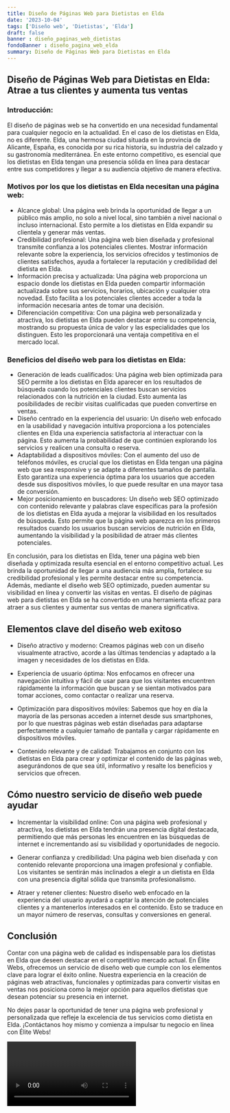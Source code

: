 ```yaml
---
title: Diseño de Páginas Web para Dietistas en Elda
date: '2023-10-04'
tags: ['Diseño web', 'Dietistas', 'Elda']
draft: false
banner : diseño_paginas_web_dietistas
fondoBanner : diseño_pagina_web_elda
summary: Diseño de Páginas Web para Dietistas en Elda
---
```


## Diseño de Páginas Web para Dietistas en Elda: Atrae a tus clientes y aumenta tus ventas

### Introducción:
El diseño de páginas web se ha convertido en una necesidad fundamental para cualquier negocio en la actualidad. En el caso de los dietistas en Elda, no es diferente. Elda, una hermosa ciudad situada en la provincia de Alicante, España, es conocida por su rica historia, su industria del calzado y su gastronomía mediterránea. En este entorno competitivo, es esencial que los dietistas en Elda tengan una presencia sólida en línea para destacar entre sus competidores y llegar a su audiencia objetivo de manera efectiva.

### Motivos por los que los dietistas en Elda necesitan una página web:
- Alcance global: Una página web brinda la oportunidad de llegar a un público más amplio, no solo a nivel local, sino también a nivel nacional o incluso internacional. Esto permite a los dietistas en Elda expandir su clientela y generar más ventas.
- Credibilidad profesional: Una página web bien diseñada y profesional transmite confianza a los potenciales clientes. Mostrar información relevante sobre la experiencia, los servicios ofrecidos y testimonios de clientes satisfechos, ayuda a fortalecer la reputación y credibilidad del dietista en Elda.
- Información precisa y actualizada: Una página web proporciona un espacio donde los dietistas en Elda pueden compartir información actualizada sobre sus servicios, horarios, ubicación y cualquier otra novedad. Esto facilita a los potenciales clientes acceder a toda la información necesaria antes de tomar una decisión.
- Diferenciación competitiva: Con una página web personalizada y atractiva, los dietistas en Elda pueden destacar entre su competencia, mostrando su propuesta única de valor y las especialidades que los distinguen. Esto les proporcionará una ventaja competitiva en el mercado local.

### Beneficios del diseño web para los dietistas en Elda:
- Generación de leads cualificados: Una página web bien optimizada para SEO permite a los dietistas en Elda aparecer en los resultados de búsqueda cuando los potenciales clientes buscan servicios relacionados con la nutrición en la ciudad. Esto aumenta las posibilidades de recibir visitas cualificadas que pueden convertirse en ventas.
- Diseño centrado en la experiencia del usuario: Un diseño web enfocado en la usabilidad y navegación intuitiva proporciona a los potenciales clientes en Elda una experiencia satisfactoria al interactuar con la página. Esto aumenta la probabilidad de que continúen explorando los servicios y realicen una consulta o reserva.
- Adaptabilidad a dispositivos móviles: Con el aumento del uso de teléfonos móviles, es crucial que los dietistas en Elda tengan una página web que sea responsive y se adapte a diferentes tamaños de pantalla. Esto garantiza una experiencia óptima para los usuarios que acceden desde sus dispositivos móviles, lo que puede resultar en una mayor tasa de conversión.
- Mejor posicionamiento en buscadores: Un diseño web SEO optimizado con contenido relevante y palabras clave específicas para la profesión de los dietistas en Elda ayuda a mejorar la visibilidad en los resultados de búsqueda. Esto permite que la página web aparezca en los primeros resultados cuando los usuarios buscan servicios de nutrición en Elda, aumentando la visibilidad y la posibilidad de atraer más clientes potenciales.

En conclusión, para los dietistas en Elda, tener una página web bien diseñada y optimizada resulta esencial en el entorno competitivo actual. Les brinda la oportunidad de llegar a una audiencia más amplia, fortalece su credibilidad profesional y les permite destacar entre su competencia. Además, mediante el diseño web SEO optimizado, pueden aumentar su visibilidad en línea y convertir las visitas en ventas. El diseño de páginas web para dietistas en Elda se ha convertido en una herramienta eficaz para atraer a sus clientes y aumentar sus ventas de manera significativa.

<GifSeo />

<Cta />

## Elementos clave del diseño web exitoso

- Diseño atractivo y moderno: Creamos páginas web con un diseño visualmente atractivo, acorde a las últimas tendencias y adaptado a la imagen y necesidades de los dietistas en Elda.
  
- Experiencia de usuario óptima: Nos enfocamos en ofrecer una navegación intuitiva y fácil de usar para que los visitantes encuentren rápidamente la información que buscan y se sientan motivados para tomar acciones, como contactar o realizar una reserva.

- Optimización para dispositivos móviles: Sabemos que hoy en día la mayoría de las personas acceden a internet desde sus smartphones, por lo que nuestras páginas web están diseñadas para adaptarse perfectamente a cualquier tamaño de pantalla y cargar rápidamente en dispositivos móviles.

- Contenido relevante y de calidad: Trabajamos en conjunto con los dietistas en Elda para crear y optimizar el contenido de las páginas web, asegurándonos de que sea útil, informativo y resalte los beneficios y servicios que ofrecen.

## Cómo nuestro servicio de diseño web puede ayudar

- Incrementar la visibilidad online: Con una página web profesional y atractiva, los dietistas en Elda tendrán una presencia digital destacada, permitiendo que más personas les encuentren en las búsquedas de internet e incrementando así su visibilidad y oportunidades de negocio.

- Generar confianza y credibilidad: Una página web bien diseñada y con contenido relevante proporciona una imagen profesional y confiable. Los visitantes se sentirán más inclinados a elegir a un dietista en Elda con una presencia digital sólida que transmita profesionalismo.

- Atraer y retener clientes: Nuestro diseño web enfocado en la experiencia del usuario ayudará a captar la atención de potenciales clientes y a mantenerlos interesados en el contenido. Esto se traduce en un mayor número de reservas, consultas y conversiones en general.

## Conclusión

Contar con una página web de calidad es indispensable para los dietistas en Elda que deseen destacar en el competitivo mercado actual. En Élite Webs, ofrecemos un servicio de diseño web que cumple con los elementos clave para lograr el éxito online. Nuestra experiencia en la creación de páginas web atractivas, funcionales y optimizadas para convertir visitas en ventas nos posiciona como la mejor opción para aquellos dietistas que desean potenciar su presencia en internet.

No dejes pasar la oportunidad de tener una página web profesional y personalizada que refleje la excelencia de tus servicios como dietista en Elda. ¡Contáctanos hoy mismo y comienza a impulsar tu negocio en línea con Élite Webs!

<Video />

<CtaBot job='Dietistas' city='Elda'/>

<Gmaps query='Elda+españa+maps' />